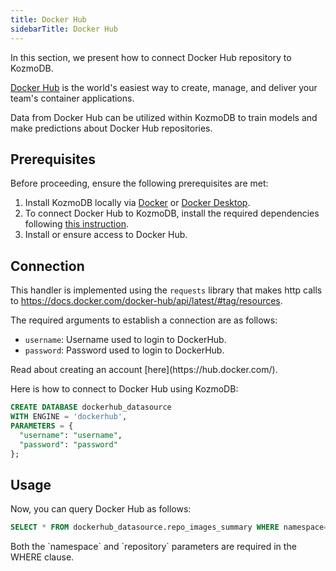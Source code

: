 ```yaml
---
title: Docker Hub
sidebarTitle: Docker Hub
---
```


In this section, we present how to connect Docker Hub repository to KozmoDB.

[Docker Hub](https://hub.docker.com/) is the world's easiest way to create, manage, and deliver your team's container applications.

Data from Docker Hub can be utilized within KozmoDB to train models and make predictions about Docker Hub repositories.

## Prerequisites

Before proceeding, ensure the following prerequisites are met:

1. Install KozmoDB locally via [Docker](/setup/self-hosted/docker) or [Docker Desktop](/setup/self-hosted/docker-desktop).
2. To connect Docker Hub to KozmoDB, install the required dependencies following [this instruction](/setup/self-hosted/docker#install-dependencies).
3. Install or ensure access to Docker Hub.

## Connection

This handler is implemented using the `requests` library that makes http calls to https://docs.docker.com/docker-hub/api/latest/#tag/resources.

The required arguments to establish a connection are as follows:

* `username`: Username used to login to DockerHub.
* `password`: Password used to login to DockerHub.

<Tip>
Read about creating an account [here](https://hub.docker.com/).
</Tip>

Here is how to connect to Docker Hub using KozmoDB:

```sql
CREATE DATABASE dockerhub_datasource
WITH ENGINE = 'dockerhub',
PARAMETERS = {
  "username": "username",
  "password": "password"
};
```

## Usage

Now, you can query Docker Hub as follows:

```sql
SELECT * FROM dockerhub_datasource.repo_images_summary WHERE namespace="docker" AND repository="trusted-registry-nginx";
```

<Tip>
Both the `namespace` and `repository` parameters are required in the WHERE clause.
</Tip>
